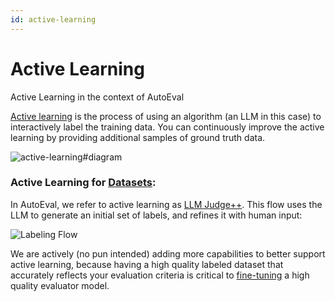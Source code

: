 ```yaml
---
id: active-learning
---
```



# Active Learning
Active Learning in the context of AutoEval

[Active learning](https://en.wikipedia.org/wiki/Active_learning_(machine_learning)) is the process of using an algorithm (an LLM in this case) to interactively label the training data. 
You can continuously improve the active learning by providing additional samples of ground truth data.

![active-learning#diagram](https://andrew-dev-s3.s3.amazonaws.com/Active-Learning.png)

### Active Learning for [Datasets](/autoeval/datasets):
In AutoEval, we refer to active learning as [LLM Judge++](/autoeval/labeling). This flow uses the LLM to generate an initial set of labels,
and refines it with human input:

![Labeling Flow](/img/labeling/labeling_flow.png)

We are actively (no pun intended) adding more capabilities to better support active learning, because having a high quality labeled dataset
that accurately reflects your evaluation criteria is critical to [fine-tuning](/autoeval/fine-tune) a high quality evaluator model.